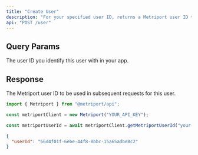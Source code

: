 ```yaml
---
title: "Create User"
description: "For your specified user ID, returns a Metriport user ID to be used in subsequent requests."
api: "POST /user"
---
```


## Query Params

<ParamField query="appUserId" type="string" required>
  The user ID you identify this user with in your app.
</ParamField>

## Response

<ResponseField name="userId" type="string" required>
  The Metriport user ID to be used in subsequent requests for this user.
</ResponseField>

<ResponseExample>

```javascript Metriport SDK
import { Metriport } from "@metriport/api";

const metriportClient = new Metriport("YOUR_API_KEY");

const metriportUserId = await metriportClient.getMetriportUserId("your-app-user-id");
```

</ResponseExample>

```json
{
  "userId": "66d4f01f-6ebe-44f8-8bbc-15a65adbe8c2"
}
```
